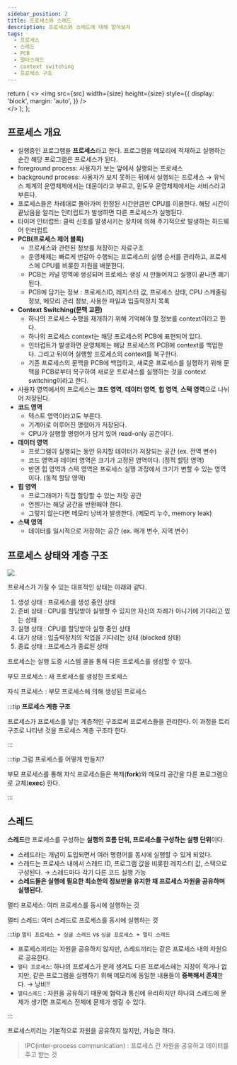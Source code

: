 ```yaml
---
sidebar_position: 2
title: 프로세스와 스레드
description: 프로세스와 스레드에 대해 알아보자
tags:
  - 프로세스
  - 스레드
  - PCB
  - 멀티스레드
  - context switching
  - 프로세스 구조
---
```


  return (
    <>
      <img
        src={src}
        width={size}
        height={size}
        style={{
          display: 'block',
          margin: 'auto',
        }}
      />
      <br />
    </>
  );
};

## 프로세스 개요

- 실행중인 프로그램을 **프로세스**라고 한다.
  프로그램을 메모리에 적재하고 실행하는 순간 해당 프로그램은 프로세스가 된다.
- foreground process: 사용자가 보는 앞에서 실행되는 프로세스
- background process: 사용자가 보지 못하는 뒤에서 실행되는 프로세스
  → 유닉스 체계의 운영체제에서는 데몬이라고 부르고, 윈도우 운영체제에서는 서비스라고 부른다.
- 프로세스들은 차례대로 돌아가며 한정된 시간만큼만 CPU를 이용한다. 해당 시간이 끝났음을 알리는 인터럽트가 발생하면 다른 프로세스가 실행된다.
- 타이머 인터럽트: 클럭 신호를 발생시키는 장치에 의해 주기적으로 발생하는 하드웨어 인터럽트
- **PCB(프로세스 제어 블록)**
  - 프로세스와 관련된 정보를 저장하는 자료구조
  - 운영체제는 빠르게 번갈아 수행되는 프로세스의 실행 순서를 관리하고, 프로세스에 CPU를 비롯한 자원을 배분한다.
  - PCB는 커널 영역에 생성되며 프로세스 생성 시 만들어지고 실행이 끝나면 폐기된다.
  - PCB에 담기는 정보 : 프로세스ID, 레지스터 값, 프로세스 상태, CPU 스케줄링 정보, 메모리 관리 정보, 사용한 파일과 입출력장치 목록
- **Context Switching(문맥 교환)**
  - 하나의 프로세스 수행을 재개하기 위해 기억해야 할 정보를 context이라고 한다.
  - 하나의 프로세스 context는 해당 프로세스의 PCB에 표현되어 있다.
  - 인터럽트가 발생하면 운영체제는 해당 프로세스의 PCB에 context를 백업한다. 그리고 뒤이어 실행할 프로세스의 context를 복구한다.
  - 기존 프로세스의 문맥을 PCB에 백업하고, 새로운 프로세스를 실행하기 위해 문맥을 PCB로부터 복구하여 새로운 프로세스를 실행하는 것을 context switching이라고 한다.
- 사용자 영역에서의 프로세스는 **코드 영역**, **데이터 영역**, **힙 영역**, **스택 영역**으로 나뉘어 저장된다.
- **코드 영역**
  - 텍스트 영역이라고도 부른다.
  - 기계어로 이루어진 명령어가 저장된다.
  - CPU가 실행할 명령어가 담겨 있어 read-only 공간이다.
- **데이터 영역**
  - 프로그램이 실행되는 동안 유지할 데이터가 저장되는 공간 (ex. 전역 변수)
  - 코드 영역과 데이터 영역은 크기가 고정된 영역이다. (정적 할당 영역)
  - 반면 힙 영역과 스택 영역은 프로세스 실행 과정에서 크기가 변할 수 있는 영역이다. (동적 할당 영역)
- **힙 영역**
  - 프로그래머가 직접 할당할 수 있는 저장 공간
  - 언젠가는 해당 공간을 반환해야 한다.
  - 그렇지 않는다면 메모리 낭비가 발생한다. (메모리 누수, memory leak)
- **스택 영역**
  - 데이터를 일시적으로 저장하는 공간 (ex. 매개 변수, 지역 변수)

## 프로세스 상태와 게층 구조

<Image
  src="https://user-images.githubusercontent.com/64428916/209461648-68db11d3-60c2-4208-a78b-c999cabbf896.png"
  size="700"
/>

프로세스가 가질 수 있는 대표적인 상태는 아래와 같다.

1. 생성 상태 : 프로세스를 생성 중인 상태
2. 준비 상태 : CPU를 할당받아 실행할 수 있지만 자신의 차례가 아니기에 기다리고 있는 상태
3. 실행 상태 : CPU를 할당받아 실행 중인 상태
4. 대기 상태 : 입출력장치의 작업을 기다리는 상태 (blocked 상태)
5. 종료 상태 : 프로세스가 종료된 상태

프로세스는 실행 도중 시스템 콜을 통해 다른 프로세스를 생성할 수 있다.

부모 프로세스 : 새 프로세스를 생성한 프로세스

자식 프로세스 : 부모 프로세스에 의해 생성된 프로세스

:::tip **프로세스 계층 구조**

프로세스가 프로세스를 낳는 계층적인 구조로써 프로세스들을 관리한다.
이 과정을 트리 구조로 나타낸 것을 프로세스 계층 구조라 한다.

:::

:::tip 그럼 프로세스를 어떻게 만들지?

부모 프로세스를 통해 자식 프로세스들은 복제(**fork**)와 메모리 공간을 다른 프로그램으로 교체(**exec**) 한다.

:::

## 스레드

**스레드**란 프로세스를 구성하는 **실행의 흐름 단위, 프로세스를 구성하는 실행 단위**이다.

- 스레드라는 개념이 도입되면서 여러 명령어를 동시에 실행할 수 있게 되었다.
- 스레드는 프로세스 내에서 스레드 ID, 프로그램 값을 비롯한 레지스터 값, 스택으로 구성된다.
  → 스레드마다 각기 다른 코드 실행 가능
- **스레드들은 실행에 필요한 최소한의 정보만을 유지한 채 프로세스 자원을 공유하며 실행된다.**

멀티 프로세스: 여러 프로세스를 동시에 실행하는 것

멀티 스레드: 여러 스레드로 프로세스를 동시에 실행하는 것

:::tip `멀티 프로세스 + 싱글 스레드` vs `싱글 프로세스 + 멀티 스레드`

- 프로세스끼리는 자원을 공유하지 않지만, 스레드끼리는 같은 프로세스 내의 자원으르 공유한다.
- `멀티 프로세스`: 하나의 프로세스가 문제 생겨도 다른 프로세스에는 지장이 적거나 없지만, 같은 프로그램을 실행하기 위해 메모리에 동일한 내용들이 **중복해서 존재**한다. → 낭비!!
- `멀티스레드` : 자원을 공유하기 때문에 협력과 통신에 유리하지만 하나의 스레드에 문제가 생기면 프로세스 전체에 문제가 생길 수 있다.

:::

프로세스끼리는 기본적으로 자원을 공유하지 않지만, 가능은 하다.

> IPC(inter-process communication) : 프로세스 간 자원을 공유하고 데이터를 주고 받는 것

